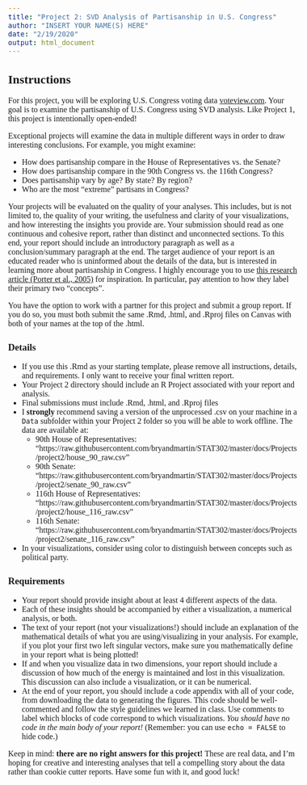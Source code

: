 ```yaml
---
title: "Project 2: SVD Analysis of Partisanship in U.S. Congress"
author: "INSERT YOUR NAME(S) HERE"
date: "2/19/2020"
output: html_document
---
```


<!--- Begin styling code. --->
<style type="text/css">
/* Whole document: */
body{
  font-family: "Palatino Linotype", "Book Antiqua", Palatino, serif;
  font-size: 12pt;
}
h1.title {
  font-size: 38px;
  text-align: center;
}
h4.author {
  font-size: 18px;
  text-align: center;
}
h4.date {
  font-size: 18px;
  text-align: center;
}
</style>
<!--- End styling code. --->

## Instructions

For this project, you will be exploring U.S. Congress voting data [voteview.com](https://www.voteview.com).
Your goal is to examine the partisanship of U.S. Congress using SVD analysis.
Like Project 1, this project is intentionally open-ended!

Exceptional projects will examine the data in multiple different ways in order to draw interesting conclusions. For example, you might examine:

* How does partisanship compare in the House of Representatives vs. the Senate?
* How does partisanship compare in the 90th Congress vs. the 116th Congress?
* Does partisanship vary by age? By state? By region?
* Who are the most "extreme" partisans in Congress?


Your projects will be evaluated on the quality of your analyses.
This includes, but is not limited to, the quality of your writing, the usefulness and clarity of your visualizations, and how interesting the insights you provide are.
Your submission should read as one continuous and cohesive report, rather than distinct and unconnected sections. 
To this end, your report should include an introductory paragraph as well as a conclusion/summary paragraph at the end.
The target audience of your report is an educated reader who is uninformed about the details of the data, but is interested in learning more about partisanship in Congress.
I highly encourage you to use [this research article (Porter et al., 2005)](HouseOfRepresentatives.pdf) for inspiration. In particular, pay attention to how they label their primary two "concepts".

You have the option to work with a partner for this project and submit a group report. 
If you do so, you must both submit the same .Rmd, .html, and .Rproj files on Canvas with both of your names at the top of the .html.


### Details

* If you use this .Rmd as your starting template, please remove all instructions, details, and requirements. I only want to receive your final written report.
* Your Project 2 directory should include an R Project associated with your report and analysis.
* Final submissions must include .Rmd, .html, and .Rproj files
* I **strongly** recommend saving a version of the unprocessed .csv on your machine in a `Data` subfolder within your Project 2 folder so you will be able to work offline. The data are available at:
  * 90th House of Representatives: <br>"https://raw.githubusercontent.com/bryandmartin/STAT302/master/docs/Projects/project2/house_90_raw.csv"
  * 90th Senate: <br>"https://raw.githubusercontent.com/bryandmartin/STAT302/master/docs/Projects/project2/senate_90_raw.csv"
  * 116th House of Representatives: <br>"https://raw.githubusercontent.com/bryandmartin/STAT302/master/docs/Projects/project2/house_116_raw.csv"
  * 116th Senate: <br>"https://raw.githubusercontent.com/bryandmartin/STAT302/master/docs/Projects/project2/senate_116_raw.csv"
* In your visualizations, consider using color to distinguish between concepts such as political party.


### Requirements

* Your report should provide insight about at least 4 different aspects of the data.
* Each of these insights should be accompanied by either a visualization, a numerical analysis, or both.
* The text of your report (not your visualizations!) should include an explanation of the mathematical details of what you are using/visualizing in your analysis. For example, if you plot your first two left singular vectors, make sure you mathematically define in your report what is being plotted!
* If and when you visualize data in two dimensions, your report should include a discussion of how much of the energy is maintained and lost in this visualization. This discussion can also include a visualization, or it can be numerical.
* At the end of your report, you should include a code appendix with all of your code, from downloading the data to generating the figures. This code should be well-commented and follow the style guidelines we learned in class. Use comments to label which blocks of code correspond to which visualizations. *You should have no code in the main body of your report!* (Remember: you can use `echo = FALSE` to hide code.)

Keep in mind: **there are no right answers for this project!**
These are real data, and I'm hoping for creative and interesting analyses that tell a compelling story about the data rather than cookie cutter reports. Have some fun with it, and good luck!






